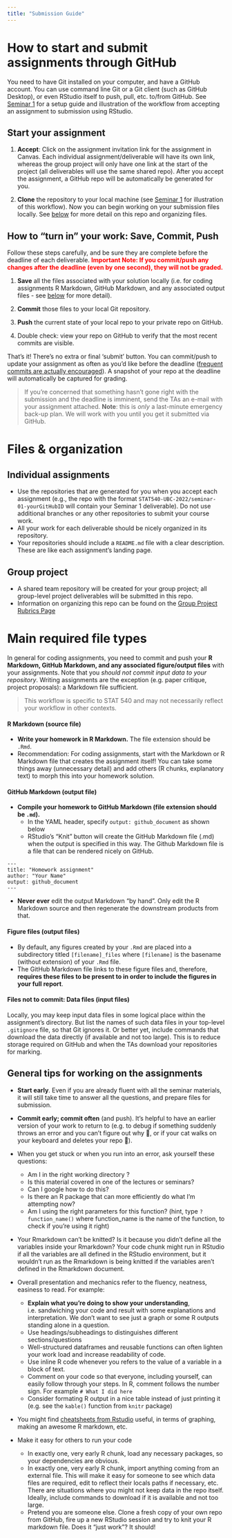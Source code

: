 ```yaml
---
title: "Submission Guide"
---
```


# How to start and submit assignments through GitHub

You need to have Git installed on your computer, and have a GitHub account. You can use command line Git or a Git client (such as GitHub Desktop), or even RStudio itself to push, pull, etc. to/from GitHub. See [Seminar 1](seminars.html) for a setup guide and illustration of the workflow from accepting an assignment to submission using RStudio. 

## Start your assignment

1. **Accept**: Click on the assignment invitation link for the assignment in Canvas. Each individual assignment/deliverable will have its own link, whereas the group project will only have one link at the start of the project (all deliverables will use the same shared repo). After you accept the assignment, a GitHub repo will be automatically be generated for you. 

2. **Clone** the repository to your local machine (see [Seminar 1](seminars.html) for illustration of this workflow). Now you can begin working on your submission files locally. See [below](#files-organization) for more detail on this repo and organizing files.

## How to "turn in" your work: **Save, Commit, Push**

Follow these steps carefully, and be sure they are complete before the deadline of each deliverable. <span style="color: red">**Important Note: If you commit/push any changes after the deadline (even by one second), they will not be graded.**</span>

1. **Save** all the files associated with your solution locally (i.e. for coding assignments R Markdown, GitHub Markdown, and any associated output files - see [below](#main-required-file-types) for more detail).

2. **Commit** those files to your local Git repository.

3. **Push** the current state of your local repo to your private repo on GitHub.

4. Double check: view your repo on GitHub to verify that the most recent commits are visible. 

That's it! There's no extra or final 'submit' button. You can commit/push to update your assignment as often as you'd like before the deadline ([frequent commits are actually encouraged](#general-tips-for-working-on-the-assignments)). A snapshot of your repo at the deadline will automatically be captured for grading. 

> If you're concerned that something hasn't gone right with the submission and the deadline is imminent, send the TAs an e-mail with your assignment attached. **Note**: this is *only* a last-minute emergency back-up plan. We will work with you until you get it submitted via GitHub.

# Files & organization

## Individual assignments

  * Use the repositories that are generated for you when you accept each assignment (e.g., the repo with the format `STAT540-UBC-2022/seminar-01-yourGitHubID` will contain your Seminar 1 deliverable). Do not use additional branches or any other repositories to submit your course work.
  * All your work for each deliverable should be nicely organized in its repository. 
  * Your repositories should include a `README.md` file with a clear description. These are like each assignment's landing page.
  
## Group project

  * A shared team repository will be created for your group project; all group-level project deliverables will be submitted in this repo.
  * Information on organizing this repo can be found on the [Group Project Rubrics Page](group_project_rubrics.html#github-repository-10-pts)

# Main required file types

In general for coding assignments, you need to commit and push your **R Markdown, GitHub Markdown, and any associated figure/output files** with your assignments. Note that you *should not commit input data to your repository*. Writing assignments are the exception (e.g. paper critique, project proposals): a Markdown file sufficient.

> This workflow is specific to STAT 540 and may not necessarily reflect your workflow in other contexts.

#### R Markdown (source file)

  * **Write your homework in R Markdown.** The file extension should be `.Rmd`.
  * Recommendation: For coding assignments, start with the Markdown or R Markdown file that creates the assignment itself! You can take some things away (unnecessary detail) and add others (R chunks, explanatory text) to morph this into your homework solution.
    
#### GitHub Markdown (output file)

  * **Compile your homework to GitHub Markdown (file extension should be `.md`).**
    - In the YAML header, specify `output: github_document` as shown below
    - RStudio's "Knit" button will create the GitHub Markdown file (.md) when the output is specified in this way. The Github Markdown file is a file that can be rendered nicely on GitHub.   
    

```
---
title: "Homework assignment"
author: "Your Name"
output: github_document
---

```
  * __Never ever__ edit the output Markdown "by hand". Only edit the R Markdown source and then regenerate the downstream products from that.

#### Figure files (output files)

  * By default, any figures created by your `.Rmd` are placed into a subdirectory titled `[filename]_files` where `[filename]` is the basename (without extension) of your `.Rmd` file.
  * The GitHub Markdown file links to these figure files and, therefore, **requires these files to be present to in order to include the figures in your full report**.

#### Files **not** to commit: Data files (input files)

Locally, you may keep input data files in some logical place within the assignment's directory. But list the names of such data files in your top-level `.gitignore` file, so that Git ignores it. Or better yet, include commands that download the data directly (if available and not too large). This is to reduce storage required on GitHub and when the TAs download your repositories for marking.


## General tips for working on the assignments

* **Start early**. Even if you are already fluent with all the seminar materials, it will still take time to answer all the questions, and prepare files for submission. 

* **Commit early; commit often** (and push). It's helpful to have an earlier version of your work to return to (e.g. to debug if something suddenly throws an error and you can't figure out why 🤯, or if your cat walks on your keyboard and deletes your repo 🤷).

* When you get stuck or when you run into an error, ask yourself these questions: 

  - Am I in the right working directory ?  
  - Is this material covered in one of the lectures or seminars?
  - Can I google how to do this? 
  - Is there an R package that can more efficiently do what I'm attempting now? 
  - Am I using the right parameters for this function?  (hint, type `?function_name()` where function_name is the name of the function, to check if you're using it right) 

* Your Rmarkdown can't be knitted? Is it because you didn't define all the variables inside your Rmarkdown? Your code chunk might run in RStudio if all the variables are all defined in the RStudio environment, but it wouldn't run as the Rmarkdown is being knitted if the variables aren't defined in the Rmarkdown document.

* Overall presentation and mechanics refer to the fluency, neatness, easiness to read. For example:

    - **Explain what you're doing to show your understanding**, i.e. sandwiching your code and result with some explanations and interpretation. We don't want to see just a graph or some R outputs standing alone in a question. 
    - Use headings/subheadings to distinguishes different sections/questions
    - Well-structured dataframes and reusable functions can often lighten your work load and increase readability of code.
    - Use inline R code whenever you refers to the value of a variable in a block of text. 
    - Comment on your code so that everyone, including yourself, can easily follow through your steps. In R, comment follows the number sign. For example `# What I did here`  
    - Consider formating R output in a nice table instead of just printing it (e.g. see the `kable()` function from `knitr` package)

* You might find [cheatsheets from Rstudio](https://www.rstudio.com/resources/cheatsheets/) useful, in terms of graphing, making an awesome R markdown, etc.


* Make it easy for others to run your code

  * In exactly one, very early R chunk, load any necessary packages, so your dependencies are obvious.
  * In exactly one, very early R chunk, import anything coming from an external file. This will make it easy for someone to see which data files are required, edit to reflect their locals paths if necessary, etc. There are situations where you might not keep data in the repo itself. Ideally, include commands to download if it is available and not too large.
  * Pretend you are someone else. Clone a fresh copy of your own repo from GitHub, fire up a new RStudio session and try to knit your R markdown file. Does it "just work"? It should!
  
